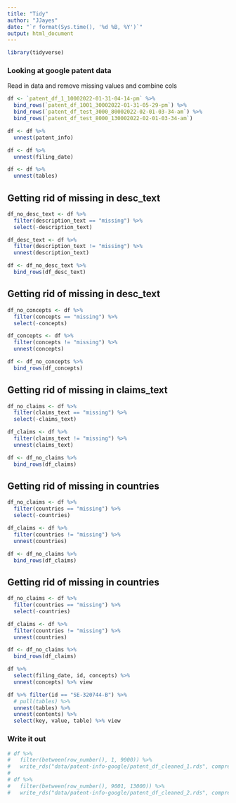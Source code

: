 ```yaml
---
title: "Tidy"
author: "JJayes"
date: "`r format(Sys.time(), '%d %B, %Y')`"
output: html_document
---
```


```r
library(tidyverse)
```



### Looking at google patent data

Read in data and remove missing values and combine cols

```r
df <- `patent_df_1_10002022-01-31-04-14-pm` %>% 
  bind_rows(`patent_df_1001_30002022-01-31-05-29-pm`) %>% 
  bind_rows(`patent_df_test_3000_80002022-02-01-03-34-am`) %>% 
  bind_rows(`patent_df_test_8000_130002022-02-01-03-34-am`)

df <- df %>% 
  unnest(patent_info)

df <- df %>% 
  unnest(filing_date)

df <- df %>% 
  unnest(tables)
```

## Getting rid of missing in desc_text

```r
df_no_desc_text <- df %>% 
  filter(description_text == "missing") %>% 
  select(-description_text) 

df_desc_text <- df %>% 
  filter(description_text != "missing") %>% 
  unnest(description_text)

df <- df_no_desc_text %>% 
  bind_rows(df_desc_text)
```

## Getting rid of missing in desc_text

```r
df_no_concepts <- df %>% 
  filter(concepts == "missing") %>% 
  select(-concepts) 

df_concepts <- df %>% 
  filter(concepts != "missing") %>% 
  unnest(concepts)

df <- df_no_concepts %>% 
  bind_rows(df_concepts)
```

## Getting rid of missing in claims_text

```r
df_no_claims <- df %>% 
  filter(claims_text == "missing") %>% 
  select(-claims_text) 

df_claims <- df %>% 
  filter(claims_text != "missing") %>% 
  unnest(claims_text)

df <- df_no_claims %>% 
  bind_rows(df_claims)
```

## Getting rid of missing in countries

```r
df_no_claims <- df %>% 
  filter(countries == "missing") %>% 
  select(-countries) 

df_claims <- df %>% 
  filter(countries != "missing") %>% 
  unnest(countries)

df <- df_no_claims %>% 
  bind_rows(df_claims)
```

## Getting rid of missing in countries

```r
df_no_claims <- df %>% 
  filter(countries == "missing") %>% 
  select(-countries) 

df_claims <- df %>% 
  filter(countries != "missing") %>% 
  unnest(countries)

df <- df_no_claims %>% 
  bind_rows(df_claims)
```


```r
df %>% 
  select(filing_date, id, concepts) %>% 
  unnest(concepts) %>% view

df %>% filter(id == "SE-320744-B") %>% 
  # pull(tables) %>% 
  unnest(tables) %>% 
  unnest(contents) %>% 
  select(key, value, table) %>% view

```


### Write it out

```r
# df %>% 
#   filter(between(row_number(), 1, 9000)) %>% 
#   write_rds("data/patent-info-google/patent_df_cleaned_1.rds", compress = "gz")
# 
# df %>% 
#   filter(between(row_number(), 9001, 13000)) %>% 
#   write_rds("data/patent-info-google/patent_df_cleaned_2.rds", compress = "gz")
```

